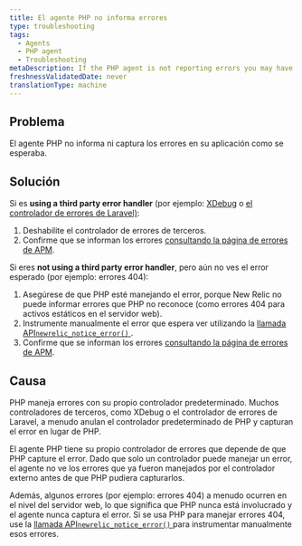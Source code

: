 ```yaml
---
title: El agente PHP no informa errores
type: troubleshooting
tags:
  - Agents
  - PHP agent
  - Troubleshooting
metaDescription: If the PHP agent is not reporting errors you may have to disable third party error handler or manually instrument the error using the agent API
freshnessValidatedDate: never
translationType: machine
---
```


## Problema

El agente PHP no informa ni captura los errores en su aplicación como se esperaba.

## Solución

Si es <DNT>**using a third party error handler**</DNT> (por ejemplo: [XDebug](https://xdebug.org/) o [el controlador de errores de Laravel)](https://laravel.com/docs/5.2/errors):

1. Deshabilite el controlador de errores de terceros.
2. Confirme que se informan los errores [consultando la página de errores de APM](/docs/apm/applications-menu/events/view-apm-error-analytics).

Si eres <DNT>**not using a third party error handler**</DNT>, pero aún no ves el error esperado (por ejemplo: errores 404):

1. Asegúrese de que PHP esté manejando el error, porque New Relic no puede informar errores que PHP no reconoce (como errores 404 para activos estáticos en el servidor web).
2. Instrumente manualmente el error que espera ver utilizando la [llamada API`newrelic_notice_error()` ](/docs/agents/php-agent/php-agent-api/newrelic_notice_error).
3. Confirme que se informan los errores [consultando la página de errores de APM](/docs/apm/applications-menu/events/view-apm-error-analytics).

## Causa

PHP maneja errores con su propio controlador predeterminado. Muchos controladores de terceros, como XDebug o el controlador de errores de Laravel, a menudo anulan el controlador predeterminado de PHP y capturan el error en lugar de PHP.

El agente PHP tiene su propio controlador de errores que depende de que PHP capture el error. Dado que solo un controlador puede manejar un error, el agente no ve los errores que ya fueron manejados por el controlador externo antes de que PHP pudiera capturarlos.

Además, algunos errores (por ejemplo: errores 404) a menudo ocurren en el nivel del servidor web, lo que significa que PHP nunca está involucrado y el agente nunca captura el error. Si se usa PHP para manejar errores 404, use la [llamada API`newrelic_notice_error()` ](/docs/agents/php-agent/php-agent-api/newrelic_notice_error)para instrumentar manualmente esos errores.
